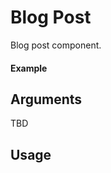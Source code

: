 
<Meta of={Post} title="Post" />

# Blog Post

Blog post component.

#### Example

<Canvas of={Post.Default} />

## Arguments

TBD

## Usage

```ts
import {BlogPost} from "@nick8green/components";

const Example = () => {
  return (
      <BlogPost
        
      />
  );
};

export default Example;
```
